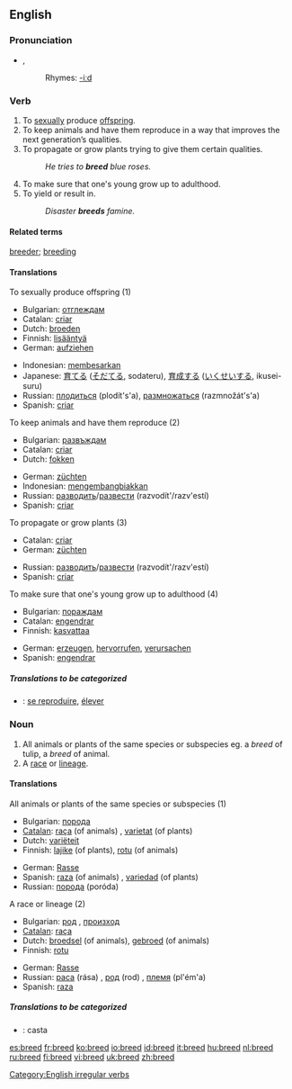 ==English==

===Pronunciation===
*{{SAMPA|/bri:d/}}, {{IPA|/briːd/}}
*:Rhymes: [[Rhymes:English:-iːd|-iːd]]

===Verb===
{{en-verb|breeds|breeding|bred}}

# To [[sexually]] produce [[offspring]].
# To keep animals and have them reproduce in a way that improves the next generation’s qualities.
# To propagate or grow plants trying to give them certain qualities.
#: ''He tries to '''breed''' blue roses.''
# To make sure that one's young grow up to adulthood.
# To yield or result in.
#: ''Disaster '''breeds''' famine.''

====Related terms====
[[breeder]]; [[breeding]]

====Translations====
;To sexually produce offspring (1)
{{top}}
*Bulgarian: [[отглеждам]]
*Catalan: [[criar]]
*Dutch: [[broeden]]
*Finnish: [[lisääntyä]]
*German: [[aufziehen]]
{{mid}}
*Indonesian: [[besar|membesarkan]]
*Japanese: [[育てる]] ([[そだてる]], sodateru), [[育成]]する ([[いくせい]]する, ikusei-suru)
*Russian: [[плодиться]] (plodít's'a), [[размножаться]] (razmnožát's'a) 
*Spanish: [[criar]]
{{bottom}}

;To keep animals and have them reproduce (2)
{{top}}
*Bulgarian: [[развъждам]]
*Catalan: [[criar]]
*Dutch: [[fokken]]
{{mid}}
*German: [[züchten]]
*Indonesian: [[kembang-biak|mengembangbiakkan]]
*Russian: [[разводить]]/[[развести]] (razvodít'/razv'estí)
*Spanish: [[criar]]
{{bottom}}

;To propagate or grow plants (3)
{{top}}
*Catalan: [[criar]]
*German: [[züchten]]
{{mid}}
*Russian: [[разводить]]/[[развести]] (razvodít'/razv'estí)
*Spanish: [[criar]]
{{bottom}}

;To make sure that one's young grow up to adulthood (4)
{{top}}
*Bulgarian: [[пораждам]]
*Catalan: [[engendrar]]
*Finnish: [[kasvattaa]]
{{mid}}
*German: [[erzeugen]], [[hervorrufen]], [[verursachen]]
*Spanish: [[engendrar]]
{{bottom}}

=====Translations to be categorized=====
{{checktrans}}
{{top}}
*{{ttbc|French}}: [[reproduire|se reproduire]], [[élever]]
{{mid}}
{{bottom}}

===Noun===
{{en-noun}}

# All animals or plants of the same species or subspecies eg. a ''breed'' of tulip, a ''breed'' of animal.
# A [[race]] or [[lineage]].

====Translations====
;All animals or plants of the same species or subspecies (1)
{{top}}
*Bulgarian: [[порода]] {{f}}
*[[Catalan]]: [[raça]] (of animals) {{f}}, [[varietat]] (of plants) {{f}}
*Dutch: [[variëteit]] {{f}}
*Finnish: [[lajike]] (of plants), [[rotu]] (of animals)
{{mid}}
*German: [[Rasse]] {{f}}
*Spanish: [[raza]] (of animals) {{f}}, [[variedad]] (of plants) {{f}}
*Russian: [[порода]] (poróda) {{f}}
{{bottom}}

;A race or lineage (2)
{{top}}
*Bulgarian: [[род]] {{m}}, [[произход]] {{m}}
*[[Catalan]]: [[raça]] {{f}}
*Dutch: [[broedsel]] {{n}} (of animals), [[gebroed]] {{n}} (of animals)
*Finnish: [[rotu]]
{{mid}}
*German: [[Rasse]] {{f}}
*Russian: [[раса]] (rása) {{f}}, [[род]] (rod) {{m}}, [[племя]] (pl'ém'a) {{n}}
*Spanish: [[raza]] {{f}}
{{bottom}}

=====Translations to be categorized=====
{{checktrans}}
{{top}}
*{{ttbc|Spanish}}: casta {{m}}
{{mid}}
{{bottom}}

[[Category:English irregular verbs]]

[[es:breed]]
[[fr:breed]]
[[ko:breed]]
[[io:breed]]
[[id:breed]]
[[it:breed]]
[[hu:breed]]
[[nl:breed]]
[[ru:breed]]
[[fi:breed]]
[[vi:breed]]
[[uk:breed]]
[[zh:breed]]